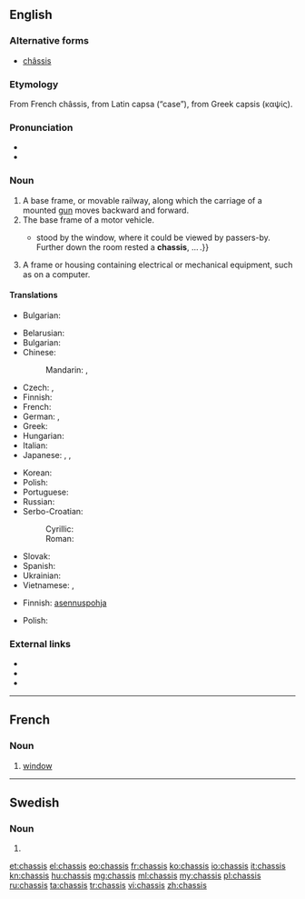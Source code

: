 {{also|Chassis|châssis}}
==English==
{{pedia}}

===Alternative forms===
* [[châssis]]

===Etymology===
From French châssis, from Latin capsa (“case”), from Greek capsis (καψίς).

===Pronunciation===
* {{IPA|/ˈtʃæsi/|/ˈʃæsi/}}
* {{rhymes|æsi}}

===Noun===
{{en-noun|chassis}}

# A base frame, or movable railway, along which the carriage of a mounted [[gun]] moves backward and forward.
# The base frame of a motor vehicle.
#*{{quote-book|year=1913|author=[[w:Robert Barr (writer)|Robert Barr]]
|title=Lord Stranleigh Abroad
|chapter=2|url=http://openlibrary.org/works/OL1796924W
|passage=The door being open, Stranleigh walked in unannounced. A two-seated runabout{{...}}stood by the window, where it could be viewed by passers-by. Further down the room rested a '''chassis''', … .}}
# A frame or housing containing electrical or mechanical equipment, such as on a computer.

====Translations====
{{trans-top|A base frame, or movable railway}}
* Bulgarian: {{t+|bg|платформа|f}}
{{trans-mid}}
{{trans-bottom}}

{{trans-top|base frame of motor vehicle}}
* Belarusian: {{t-|be|шасі|n|tr=šasí|sc=Cyrl}}
* Bulgarian: {{t+|bg|шаси|n|tr=šasí|sc=Cyrl}}
* Chinese:
*: Mandarin: {{t|cmn|底盤|sc=Hani}}, {{t|cmn|底盘|tr=dìpán|sc=Hani}}
* Czech: {{t-|cs|podvozek|m}}, {{t-|cs|šasi|n}}
* Finnish: {{t+|fi|alusta}}
* French: {{t+|fr|châssis|m}}
* German: {{t+|de|Chassis|n}}, {{t+|de|Fahrgestell|n}}
* Greek: {{t+|el|σασί|n|tr=sasí|sc=Grek}}
* Hungarian: {{t+|hu|alváz}}
* Italian: {{t-|it|châssis|m}}
* Japanese: {{t-|ja|シャシ|tr=shashi|sc=Jpan}}, {{t-|ja|シャーシ|tr=shāshi|sc=Jpan}}, {{t-|ja|シャシー|tr=shashī|sc=Jpan}}
{{trans-mid}}
* Korean: {{t-|ko|섀시|tr=syaesi|sc=Kore}}
* Polish: {{t-|pl|podwozie|n}}
* Portuguese: {{t+|pt|chassi|m}}
* Russian: {{t+|ru|шасси|n|tr=šassí|sc=Cyrl}} {{indeclinable}}
* Serbo-Croatian:
*: Cyrillic: {{t-|sh|шасија|f}}
*: Roman: {{t-|sh|šasija|f}}
* Slovak: {{t-|sk|podvozok|m}}
* Spanish: {{t-|es|chasis|m}}
* Ukrainian: {{t-|uk|шасі|n|tr=šasí|sc=Cyrl}}
* Vietnamese: {{t-|vi|sát-xi}}, {{t-|vi|khung gầm}}
{{trans-bottom}}

{{trans-top|A frame or housing containing electrical or mechanical equipment}}
* Finnish: [[asennuspohja]]
{{trans-mid}}
* Polish: {{t-|pl|obudowa|f}}
{{trans-bottom}}

===External links===
* {{R:Webster 1913}}
* {{R:Century 1911}}
* {{R:OneLook}}

----

==French==

===Noun===
{{head|fr|noun|g=m}}

# {{Acadia}} [[window]]

----

==Swedish==

===Noun===
{{head|sv|noun form}}

# {{sv-noun-form-indef-gen|chassi}}

[[et:chassis]]
[[el:chassis]]
[[eo:chassis]]
[[fr:chassis]]
[[ko:chassis]]
[[io:chassis]]
[[it:chassis]]
[[kn:chassis]]
[[hu:chassis]]
[[mg:chassis]]
[[ml:chassis]]
[[my:chassis]]
[[pl:chassis]]
[[ru:chassis]]
[[ta:chassis]]
[[tr:chassis]]
[[vi:chassis]]
[[zh:chassis]]